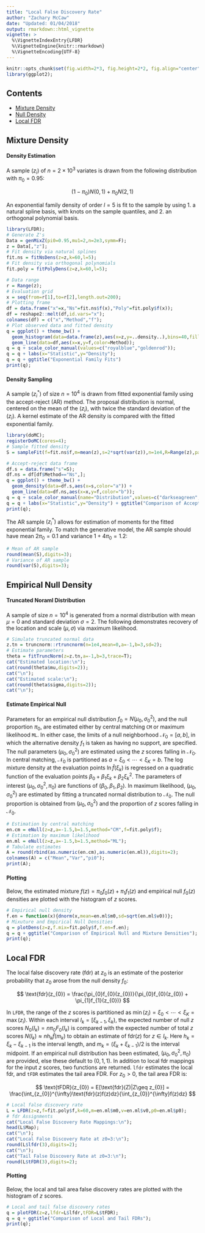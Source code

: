```yaml
---
title: "Local False Discovery Rate"
author: "Zachary McCaw"
date: "Updated: 01/04/2018"
output: rmarkdown::html_vignette
vignette: >
  %\VignetteIndexEntry{LFDR}
  %\VignetteEngine{knitr::rmarkdown}
  %\VignetteEncoding{UTF-8}
---
```


```r
knitr::opts_chunk$set(fig.width=2*3, fig.height=2*2, fig.align="center", fig.path='Figs/',echo=T, warning=F, message=F, cache=T, results='hold');
library(ggplot2);
```

## Contents

* [Mixture Density](#mixture-density)
* [Null Density](#null-density)
* [Local FDR](#local-fdr)

## Mixture Density

#### Density Estimation

A sample $(z_{i})$ of $n=2\times 10^{3}$ variates is drawn from the following distribution with $\pi_{0}=0.95$:

$$
(1-\pi_{0})N(0,1) + \pi_{0}N(2,1)
$$

An exponential family density of order $l=5$ is fit to the sample by using 1. a natural spline basis, with knots on the sample quantiles, and 2. an orthogonal polynomial basis.  
```r
library(LFDR);
# Generate Z's
Data = genMixZ(pi0=0.95,mu1=2,n=2e3,symm=F);
z = Data[,"z"];
# Fit density via natural splines
fit.ns = fitNsDens(z=z,k=60,l=5);
# Fit density via orthogonal polynomials
fit.poly = fitPolyDens(z=z,k=60,l=5);
```

```r
# Data range
r = Range(z);
# Evaluation grid
x = seq(from=r[1],to=r[2],length.out=200);
# Plotting frame
df = data.frame("x"=x,"Ns"=fit.ns$f(x),"Poly"=fit.poly$f(x));
df = reshape2::melt(df,id.vars="x");
colnames(df) = c("x","Method","f");
# Plot observed data and fitted density
q = ggplot() + theme_bw() + 
  geom_histogram(data=data.frame(z),aes(x=z,y=..density..),bins=40,fill="gray",alpha=0.8) +
  geom_line(data=df,aes(x=x,y=f,color=Method));
q = q + scale_color_manual(values=c("royalblue","goldenrod"));
q = q + labs(x="Statistic",y="Density");
q = q + ggtitle("Exponential Family Fits")
print(q);
```

#### Density Sampling

A sample $(z_{i}^{*})$ of size $n=10^{4}$ is drawn from fitted exponential family using the accept-reject (AR) method. The proposal distribution is normal, centered on the mean of the $(z_{i})$, with twice the standard deviation of the $(z_{i})$. A kernel estimate of the AR density is compared with the fitted exponential family. 
```r
library(doMC);
registerDoMC(cores=4);
# Sample fitted density
S = sampleFit(f=fit.ns$f,m=mean(z),s=2*sqrt(var(z)),n=1e4,R=Range(z),parallel=T);
```

```r
# Accept-reject data frame
df.s = data.frame("s"=S);
df.ns = df[df$Method=="Ns",];
q = ggplot() + theme_bw() + 
  geom_density(data=df.s,aes(x=s,color="a")) +
  geom_line(data=df.ns,aes(x=x,y=f,color="b"));
q = q + scale_color_manual(name="Distribution",values=c("darkseagreen","royalblue"),labels=c("AR Sample","EF Fit"));
q = q + labs(x="Statistic",y="Density") + ggtitle("Comparison of Accept-Reject Sample and Exp Family Fit");
print(q);
```

The AR sample $(z_{i}^{*})$ allows for estimation of moments for the fitted exponential family. To match the generative model, the AR sample should have mean $2\pi_{0} = 0.1$ and variance $1+4\pi_{0} = 1.2$:

```r
# Mean of AR sample
round(mean(S),digits=3);
# Variance of AR sample
round(var(S),digits=3);
```

## Empirical Null Density

#### Truncated Noraml Distribution
A sample of size $n=10^{4}$ is generated from a normal distribution with mean $\mu=0$ and standard deviation $\sigma=2$. The following demonstrates recovery of the location and scale $(\mu,\sigma)$ via maximum likelihood.  

```r
# Simulate truncated normal data
z.tn = truncnorm::rtruncnorm(n=1e4,mean=0,a=-1,b=3,sd=2);
# Estimate parameters
theta = fitTruncNorm(z=z.tn,a=-1,b=3,trace=T);
cat("Estimated location:\n");
cat(round(theta$mu,digits=2));
cat("\n");
cat("Estimated scale:\n");
cat(round(theta$sigma,digits=2));
cat("\n");
```

#### Estimate Empirical Null

Parameters for an empirical null distribution $f_{0} = N(\mu_{0},\sigma_{0}^{2})$, and the null proportion $\pi_{0}$, are estimated either by central matching `CM` or maximum likelihood `ML`. In either case, the limits of a null neighborhood $\mathcal{N}_{0} = [a,b]$, in which the alternative density $f_{1}$ is taken as having no support, are specified. The null parameters $(\mu_{0},\sigma_{0}^{2})$ are estimated using the $z$ scores falling in $\mathcal{N}_{0}$. In central matching, $\mathcal{N}_{0}$ is partitioned as $a = \xi_{0} < \cdots < \xi_{K} = b$. The log mixture density at the evaluation points $\ln\hat{f}(\xi_{k})$ is regressed on a quadratic function of the evaluation points $\beta_{0} + \beta_{1}\xi_{k} + \beta_{2}\xi_{k}^{2}$. The parameters of interest $(\mu_{0},\sigma_{0}^{2},\pi_{0})$ are functions of $(\beta_{0},\beta_{1},\beta_{2})$. In maximum likelihood, $(\mu_{0},\sigma_{0}^{2})$ are estimated by fitting a truncated normal distribution to $\mathcal{N}_{0}$. The null proportion is obtained from $(\mu_{0},\sigma_{0}^{2})$ and the proportion of $z$ scores falling in $\mathcal{N}_{0}$. 

```r
# Estimation by central matching
en.cm = eNull(z=z,a=-1.5,b=1.5,method="CM",f=fit.poly$f);
# Estimation by maximum likelihood
en.ml = eNull(z=z,a=-1.5,b=1.5,method="ML");
# Tabulate estimates
A = round(rbind(as.numeric(en.cm),as.numeric(en.ml)),digits=2);
colnames(A) = c("Mean","Var","pi0");
print(A);
```

#### Plotting

Below, the estimated mixture $f(z) = \pi_{0}f_{0}(z) + \pi_{1}f_{1}(z)$ and empirical null $f_{0}(z)$ densities are plotted with the histogram of $z$ scores. 

```r
# Empirical null density
f.en = function(x){dnorm(x,mean=en.ml$m0,sd=sqrt(en.ml$v0))};
# Mixuture and Empirical Null Densities
q = plotDens(z=z,f.mix=fit.poly$f,f.en=f.en);
q = q + ggtitle("Comparison of Empirical Null and Mixture Densities");
print(q);
```

## Local FDR

The local false discovery rate (fdr) at $z_{0}$ is an estimate of the posterior probability that $z_{0}$ arose from the null density $f_{0}$:

$$
\text{fdr}(z_{0}) = \frac{\pi_{0}f_{0}(z_{0})}{\pi_{0}f_{0}(z_{0}) + \pi_{1}f_{1}(z_{0})}
$$

In `LFDR`, the range of the $z$ scores is partitioned as $\min(z_{i}) = \xi_{0} < \cdots < \xi_{K} = \max(z_{i})$. Within each interval $I_{k} = [\xi_{k-1},\xi_{k})$, the expected number of null $z$ scores $N_{0}(I_{k}) = n\pi_{0}F_{0}(I_{k})$ is compared with the expected number of total $z$ scores $N(I_{k}) \approx n h_{k}\hat{f}(m_{k})$ to obtain an estimate of $\text{fdr}(z)$ for $z \in I_{k}$. Here $h_{k} = \xi_{k}-\xi_{k-1}$ is the interval length, and $m_{k} = (\xi_{k}+\xi_{k-1})/2$ is the interval midpoint. If an empirical null distribution has been estimated, $(\mu_{0},\sigma_{0}^{2},\pi_{0})$ are provided, else these default to $(0,1,1)$. In addition to local fdr mappings for the input $z$ scores, two functions are returned. `lfdr` estimates the local fdr, and `tFDR` estimates the tail area FDR. For $z_{0} > 0$, the tail area FDR is:

$$
\text{tFDR}(z_{0}) = E[\text{fdr}(Z)|Z\geq z_{0}] = \frac{\int_{z_{0}}^{\infty}\text{fdr}(z)f(z)dz}{\int_{z_{0}}^{\infty}f(z)dz}
$$

```r
# Local false discovery rate
L = LFDR(z=z,f=fit.poly$f,k=60,m=en.ml$m0,v=en.ml$v0,p0=en.ml$p0);
# fdr Assignments
cat("Local False Discovery Rate Mappings:\n");
head(L$Map);
cat("\n");
cat("Local False Discovery Rate at z0=3:\n");
round(L$lfdr(3),digits=2);
cat("\n");
cat("Tail False Discovery Rate at z0=3:\n");
round(L$tFDR(3),digits=2);
```

#### Plotting

Below, the local and tail area false discovery rates are plotted with the histogram of $z$ scores. 

```r
# Local and tail false discovery rates
q = plotFDR(z=z,lfdr=L$lfdr,tFDR=L$tFDR);
q = q + ggtitle("Comparison of Local and Tail FDRs");
print(q);
```